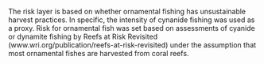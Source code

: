 The risk layer is based on whether ornamental fishing has unsustainable harvest practices. In specific, the intensity of cynanide fishing was used as a proxy. Risk for ornamental fish was set based on assessments of cyanide or dynamite fishing by Reefs at Risk Revisited (www.wri.org/publication/reefs-at-risk-revisited) under the assumption that most ornamental fishes are harvested from coral reefs.
